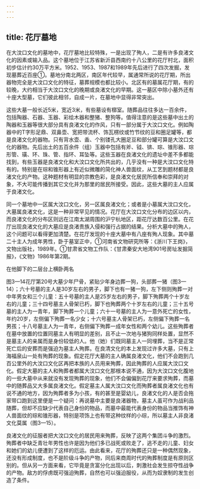 ```yaml
---
---
---
```

title: 花厅墓地
---



在大汶口文化的墓地中，花厅墓地比较特殊，一是出现了殉人，二是有许多良渚文化的因素或输入品。这个墓地位于江苏省新沂县西南约十八公里的花厅村北，面积初步估计约30万平方米。1952、1953、1987和1989年先后进行了四次发掘，发现墓葬近百座①。墓地分南北两区，南区年代较早，属通常所说的花厅期，所出器物完全是大汶口文化的特征，墓葬规模也都比较小。北区有的墓属花厅期，有的较晚，大约相当于大汶口文化的晚期或良渚文化的早期。这一墓区中除小墓外还有十座大型墓，它们彼此相邻，自成一片，在墓地中显得非常突出。

这些大墓一般长近5米，宽近3米，有些墓设有槨室。随葬品往往多达一百余件，包括陶器、石器、玉器、彩绘木器和整猪、整狗等。值得注意的是这些墓中出土的陶器和玉器等很大部分具有良渚文化的作风，只有一部分属于大汶口文化。例如陶器中的T字形足鼎、双鼻壶、宽把带流杯、饰瓦楞纹或竹节纹的豆和圈足罐等，都是良渚文化的器物。只有背水壶、盉、个别镂孔大圈足豆和部分罐可算是大汶口文化的器物。先后出土的五百余件（组）玉器中包括有斧、钺、锛、琮、锥形器、琮形管、璜、环、珠、管、指环、耳坠等。这些玉器在良渚文化的遗址中差不多都能找到，有些玉器是良渚文化和大汶口文化所共出的，几乎没有一种是大汶口文化特有的。特别是在琮和锥形器上有近似微雕的简化神人兽面纹，从工艺到题材都是良渚文化的产物。这种题材有明显的宗教色彩，是良渚文化居民所信奉和崇拜的对象，不大可能传播到其它文化并为那里的居民所接受。因此，这些大墓的主人应属于良渚文化。

同一个墓地中一区属大汶口文化，另一区属良渚文化；或者是小墓属大汶口文化，大墓属良渚文化，这是一种非常罕见的情况。花厅在大汶口文化分布的边区以内，而良渚文化的分布区则远在江南太湖周围的沪宁杭地区，距花厅达数百公里。在花厅出现良渚文化的大墓应是良渚贵族入侵和强行占据的结果。分析大墓中的殉人，这个问题可以看得更加清楚。在花厅发现的十座大墓中有八座有殉人现象。其中墓二十主人为成年男性，卧于墓室正中，①河南省文物研究所等：《浙川下王岗》，文物出版社，1989年。①甘肃省文物工作队：《甘肃秦安大地湾901号房址发掘简报》，《文物》1986年第2期。

在他脚下的二层台上横卧两名

图3—14花厅第20号大墓少年尸骨，紧贴少年身边葬一狗，头部葬一猪（图3—14）；六十号墓的主人是30岁左右的男子，脚下也有一猪一狗，左下侧则殉葬一对中年男女和三个儿童：五十号墓的主人是25岁左右的男子，脚下殉葬两个十岁左右的儿童；三十四号墓主人骨架已朽，脚下也殉葬两个十岁左右的儿童；三十五号墓的主人为一青年，脚下殉葬一个儿童；六十一号墓的主人为一意外死亡的女性，年约20岁，左侧偏下殉葬一名少女；十六号墓主人骨架已朽，左侧偏下殉葬一名男孩；十八号墓主人为一青年，右侧偏下殉葬一成年女性和两个幼儿。这些殉葬者在墓中放置的位置同墓主人有明显的差别，且不止一次地与猪狗同样处置，显然不是墓主人的亲属而是身份较低的人。他（她）们既同墓主人一同埋葬，当不是正常死亡后的安葬而是强迫为墓主人殉葬。在良清文化的本上发现过许多大墓，只有上海福泉山一处有殉葬的现象。假定花厅大墓的主人确属良渚文化，他们不会跑到几百公里外的大汶口文化区再把本族的人员用来殉葬，因此殉葬的人应属大汶口文化。假定大墓的主人和殉葬者都属大汶口文化那根本说不通，因为大汶口文化腹地的一些大墓中从来就没有发现殉葬的现象，他们不会偏偏到花厅来要求殉葬，而墓中的随葬品又大多属良渚文化。假定墓主人属大汶口文化而殉葬者属良渚文化也有说不通的地方，因为殉葬者多为小孩，有的甚至是婴幼儿，良渚文化的人是否会拖家带口跑到这里便是一个疑问：再说墓中主要是良渚器物，墓主人虽可作为战利品随葬，但却不应缺少代表自己身份的物品，而墓中最能代表身份的物品当推饰有神人兽面纹的琮和锥形器，特别是项饰上也有带这种纹样的小琮，所以墓主人非良渚文化莫属（图3—15）。

良渚文化的征服者把大汶口文化的居民用来殉葬，反映了这两个集团斗争的激烈。殉葬者中缺乏青壮年男性也许是因为他们多已战死或败走了，逃不走的儿童、妇女和她们的幼儿便遭到了这样的厄运。由此看来，花厅的殉葬还只是一种偶然现象，还没有形成制度，也不是阶级斗争的产物，同后来商周时代的殉葬制度是有原则区别的。但从另一方面来看，它毕竟是贪富分化出现以后，刺激社会发生掠夺性战争的产物。敌方的俘虏既可强迫殉葬，自然也可以强迫服役，从而为奴隶制的发生创造了条件。